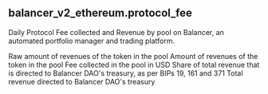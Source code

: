 ## balancer_v2_ethereum.protocol_fee 
Daily Protocol Fee collected and Revenue by pool on Balancer, an automated portfolio manager and trading platform.


<ParamField path="day">

</ParamField>
<ParamField path="pool_id">

</ParamField>
<ParamField path="pool_address">

</ParamField>
<ParamField path="pool_symbol">

</ParamField>
<ParamField path="version">

</ParamField>
<ParamField path="blockchain">

</ParamField>
<ParamField path="token_address">

</ParamField>
<ParamField path="token_symbol">

</ParamField>
<ParamField path="token_amount_raw">
Raw amount of revenues of the token in the pool
</ParamField>
<ParamField path="token_amount">
Amount of revenues of the token in the pool
</ParamField>
<ParamField path="protocol_fee_collected_usd">
Fee collected in the pool in USD
</ParamField>
<ParamField path="treasury_share">
Share of total revenue that is directed to Balancer DAO&#x27;s treasury, as per BIPs 19, 161 and 371
</ParamField>
<ParamField path="treasury_revenue_usd">
Total revenue directed to Balancer DAO&#x27;s treasury
</ParamField>
